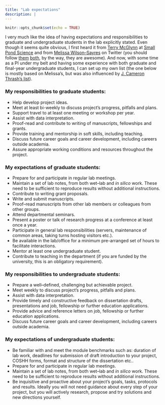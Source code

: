 ```yaml
---
title: "Lab expectations"
description: |
---
```


```r
knitr::opts_chunk$set(echo = TRUE)
```

I very much like the idea of having expectations and responsibilities to graduate and undergraduate students in the lab explicitly stated. Even though it seems quite obvious, I first heard it from [Terry McGlynn](http://leaflitter.org/terrymcglynn.html) at [Small Pond Science](https://smallpondscience.com/2014/11/17/setting-formal-expectations-for-lab-members/) and from [Melissa Wilson–Sayres](http://www.wilsonsayreslab.org/lab/#/lab-members/) on Twitter (you should follow [them](https://twitter.com/hormiga) [both](https://twitter.com/mwilsonsayres), by the way, they are awesome). And now, with some time as a PI under my belt and having some experience with both graduate and final-year undergraduate students, I can set up my own list (the one below is mostly based on Melissa's, but was also influenced by [J. Cameron Thrash's
list](https://thethrashlab.files.wordpress.com/2013/08/thrash_lab_personnel_expectations.pdf)).

### My responsibilities to graduate students:

-   Help develop project ideas.
-   Meet at least bi-weekly to discuss project's progress, pitfalls
    and plans.
-   Support travel to at least one meeting or workshop per year.
-   Assist with data interpretation.
-   Proof-read and contribute to writing of manuscripts, fellowships
    and grants.
-   Provide training and mentorship in soft skills, including teaching.
-   Discuss future career goals and career development, including
    careers outside academia.
-   Assure appropriate working conditions and resources throughout
    the project.

### My expectations of graduate students:

-   Prepare for and participate in regular lab meetings.
-   Maintain a set of lab notes, from both wet–lab and *in silico* work.
    These need to be sufficient to reproduce results without
    additional instructions.
-   Contribute to writing grant proposals.
-   Write and submit manuscripts.
-   Proof–read manuscripts from other lab members or colleagues from
    other groups.
-   Attend departmental seminars.
-   Present a poster or talk of research progress at a conference at
    least once a year.
-   Participate in general lab responsibilities (servers, maintenance of
    common areas, taking turns hosting visitors etc.).
-   Be available in the lab/office for a minimum pre-arranged set of
    hours to facilitate interactions.
-   Mentor at least one undergraduate student.
-   Contribute to teaching in the department (if you are funded by the
    university, this is an obligatory requirement).

<a name="undergrads">

### My responsibilities to undergraduate students:

-   Prepare a well–defined, challenging but achievable project.
-   Meet weekly to discuss project's progress, pitfalls and plans.
-   Assist with data interpretation.
-   Provide timely and constructive feedback on dissertation drafts,
    presentations and job, fellowship or further education applications.
-   Provide advice and reference letters on job, fellowship or further
    education applications.
-   Discuss future career goals and career development, including
    careers outside academia.

### My expectations of undergraduate students:

-   Be familiar with and meet the module benchmarks such as: duration of
    lab work, deadlines for submission of draft introduction to your
    project, COSHH forms, format and structure of the dissertation etc..
-   Prepare for and participate in regular lab meetings.
-   Maintain a set of lab notes, from both wet–lab and *in silico* work.
    These need to be sufficient to reproduce results without
    additional instructions.
-   Be inquisitive and proactive about your project's goals, tasks,
    protocols and results. Ideally you will not need guidance about
    every step of your project, but you will actively research, propose
    and try solutions and new directions yourself.
    